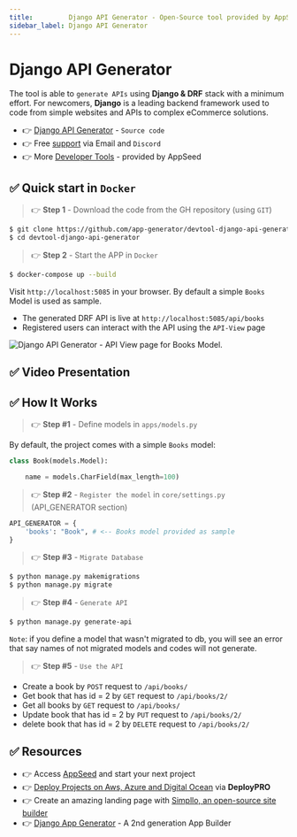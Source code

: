 ```yaml
---
title:         Django API Generator - Open-Source tool provided by AppSeed
sidebar_label: Django API Generator
---
```


# Django API Generator

The tool is able to `generate APIs` using **Django & DRF** stack with a minimum effort. 
For newcomers, **Django** is a leading backend framework used to code from simple websites and APIs to complex eCommerce solutions.

- 👉 [Django API Generator](https://github.com/app-generator/devtool-django-api-generator) - `Source code`
- 👉 Free [support](https://appseed.us/support/) via Email and `Discord`
- 👉 More [Developer Tools](https://appseed.us/developer-tools/) - provided by AppSeed

## ✅ Quick start in `Docker`

> 👉 **Step 1** - Download the code from the GH repository (using `GIT`)

```bash
$ git clone https://github.com/app-generator/devtool-django-api-generator.git
$ cd devtool-django-api-generator
```

> 👉 **Step 2** - Start the APP in `Docker`

```bash
$ docker-compose up --build
```

Visit `http://localhost:5085` in your browser. By default a simple `Books` Model is used as sample.

- The generated DRF API is live at `http://localhost:5085/api/books`
- Registered users can interact with the API using the `API-View` page

![Django API Generator - API View page for Books Model.](https://user-images.githubusercontent.com/51070104/194476781-6476de62-191a-48e8-8730-344c2d63f9d0.png)

## ✅ Video Presentation

<YoutubeEmbed url="https://www.youtube.com/embed/xREQr9GAsaY" title="Django API Generator - Tools for Developers" />

## ✅ How It Works

> 👉 **Step #1** - Define models in `apps/models.py`

By default, the project comes with a simple `Books` model:

```python
class Book(models.Model):

    name = models.CharField(max_length=100)
```

> 👉 **Step #2** - `Register the model` in `core/settings.py` (API_GENERATOR section)

```python
API_GENERATOR = {
    'books': "Book", # <-- Books model provided as sample
}
```

> 👉 **Step #3** - `Migrate Database`

```bash
$ python manage.py makemigrations
$ python manage.py migrate
```

> 👉 **Step #4** - `Generate API`

```bash
$ python manage.py generate-api
```

`Note`: if you define a model that wasn't migrated to db, you will see an error that say names of not migrated models and codes will not generate.

> 👉 **Step #5** - `Use the API`

- Create a book by `POST` request to `/api/books/`
- Get book that has id = 2 by `GET` request to `/api/books/2/`
- Get all books by `GET` request to `/api/books/`
- Update book that has id = 2 by `PUT` request to `/api/books/2/`
- delete book that has id = 2 by `DELETE` request to `/api/books/2/`

## ✅ Resources 

- 👉 Access [AppSeed](https://appseed.us/) and start your next project
- 👉 [Deploy Projects on Aws, Azure and Digital Ocean](https://www.docs.deploypro.dev/) via **DeployPRO**
- 👉 Create an amazing landing page with [Simpllo, an open-source site builder](https://www.simpllo.com/)
- 👉 [Django App Generator](https://app-generator.dev/django/) - A 2nd generation App Builder

